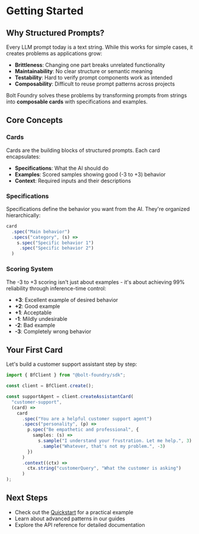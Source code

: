 # Getting Started

## Why Structured Prompts?

Every LLM prompt today is a text string. While this works for simple cases, it creates problems as applications grow:

- **Brittleness**: Changing one part breaks unrelated functionality  
- **Maintainability**: No clear structure or semantic meaning
- **Testability**: Hard to verify prompt components work as intended
- **Composability**: Difficult to reuse prompt patterns across projects

Bolt Foundry solves these problems by transforming prompts from strings into **composable cards** with specifications and examples.

## Core Concepts

### Cards

Cards are the building blocks of structured prompts. Each card encapsulates:
- **Specifications**: What the AI should do
- **Examples**: Scored samples showing good (-3 to +3) behavior  
- **Context**: Required inputs and their descriptions

### Specifications

Specifications define the behavior you want from the AI. They're organized hierarchically:

```typescript
card
  .spec("Main behavior")
  .specs("category", (s) => 
    s.spec("Specific behavior 1")
     .spec("Specific behavior 2")
  )
```

### Scoring System

The -3 to +3 scoring isn't just about examples - it's about achieving 99% reliability through inference-time control:

- **+3**: Excellent example of desired behavior
- **+2**: Good example
- **+1**: Acceptable  
- **-1**: Mildly undesirable
- **-2**: Bad example
- **-3**: Completely wrong behavior

## Your First Card

Let's build a customer support assistant step by step:

```typescript
import { BfClient } from "@bolt-foundry/sdk";

const client = BfClient.create();

const supportAgent = client.createAssistantCard(
  "customer-support",
  (card) =>
    card
      .spec("You are a helpful customer support agent")
      .specs("personality", (p) =>
        p.spec("Be empathetic and professional", {
          samples: (s) =>
            s.sample("I understand your frustration. Let me help.", 3)
             .sample("Whatever, that's not my problem.", -3)
        })
      )
      .context((ctx) =>
        ctx.string("customerQuery", "What the customer is asking")
      )
);
```

## Next Steps

- Check out the [Quickstart](/docs/quickstart) for a practical example
- Learn about advanced patterns in our guides
- Explore the API reference for detailed documentation